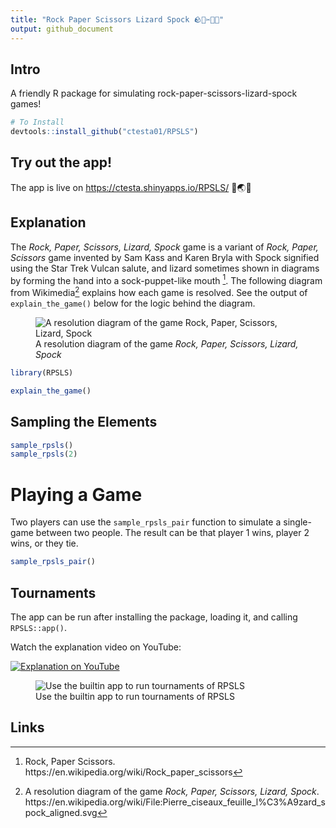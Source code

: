 ```yaml
---
title: "Rock Paper Scissors Lizard Spock 🪨📝✂️🦎🖖"
output: github_document
---
```


## Intro

A friendly R package for simulating rock-paper-scissors-lizard-spock games! 

```r
# To Install
devtools::install_github("ctesta01/RPSLS")
```

## Try out the app! 

The app is live on <https://ctesta.shinyapps.io/RPSLS/> 🌱🌏🎉

## Explanation 

The *Rock, Paper, Scissors, Lizard, Spock* game is a variant
of *Rock, Paper, Scissors* game invented by Sam Kass and Karen Bryla with Spock signified using the Star Trek Vulcan salute, and lizard sometimes shown in diagrams by forming the hand into a sock-puppet-like mouth [^1]. The following diagram from Wikimedia[^2] explains how each game is resolved.  See the output of `explain_the_game()` below for the logic behind the diagram.


![A resolution diagram of the game *Rock, Paper, Scissors, Lizard, Spock*](https://upload.wikimedia.org/wikipedia/commons/a/ad/Pierre_ciseaux_feuille_l%C3%A9zard_spock_aligned.svg)


```r
library(RPSLS)
```

```r
explain_the_game()
```

## Sampling the Elements

```r
sample_rpsls()
sample_rpsls(2)
```

# Playing a Game

Two players can use the `sample_rpsls_pair` function
to simulate a single-game between two people.  The
result can be that player 1 wins, player 2 wins, or
they tie.

```r
sample_rpsls_pair()
```

## Tournaments

The app can be run after installing the package, loading it, and calling `RPSLS::app()`.

Watch the explanation video on YouTube:

[![Explanation on YouTube](images/youtube.png)](https://www.youtube.com/watch?v=fR90EA7FTV8)

![Use the builtin app to run tournaments of RPSLS](images/animation.gif)

## Links

[^1]: Rock, Paper Scissors. https://en.wikipedia.org/wiki/Rock_paper_scissors
[^2]: A resolution diagram of the game *Rock, Paper, Scissors, Lizard, Spock*. https://en.wikipedia.org/wiki/File:Pierre_ciseaux_feuille_l%C3%A9zard_spock_aligned.svg
